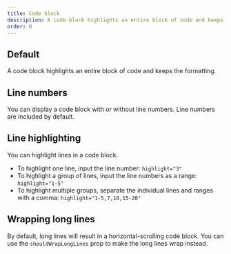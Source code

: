 ```yaml
---
title: Code block
description: A code block highlights an entire block of code and keeps the formatting.
order: 0
---
```



## Default

A code block highlights an entire block of code and keeps the formatting.

<Example Component={CodeBlock} packageName="@atlaskit/code" />

## Line numbers

You can display a code block with or without line numbers. Line numbers are included by default.

<Example Component={CodeBlockLineNumbers} packageName="@atlaskit/code" />

## Line highlighting

You can highlight lines in a code block.

- To highlight one line, input the line number: `highlight="3"`
- To highlight a group of lines, input the line numbers as a range: `highlight="1-5"`
- To highlight multiple groups, separate the individual lines and ranges with a comma:
  `highlight="1-5,7,10,15-20"`

<Example Component={CodeBlockLineHighlight} packageName="@atlaskit/code" />

## Wrapping long lines

By default, long lines will result in a horizontal-scrolling code block. You can use the
`shouldWrapLongLines` prop to make the long lines wrap instead.

<Example Component={CodeBlockShouldWrapLongLinesExample} packageName="@atlaskit/code" />
